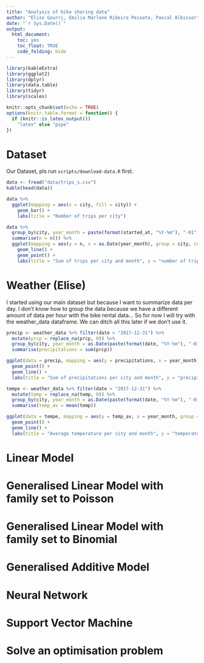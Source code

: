 ```yaml
---
title: "Analysis of bike sharing data"
author: "Elise Gourri, Emilia Marlene Ribeiro Peixoto, Pascal Albisser"
date: "`r Sys.Date()`"
output: 
  html_document:
    toc: yes
    toc_float: TRUE
    code_folding: hide
---
```


```r
library(kableExtra)
library(ggplot2)
library(dplyr)
library(data.table)
library(tidyr) 
library(scales)
```

```r
knitr::opts_chunk$set(echo = TRUE)
options(knitr.table.format = function() {
  if (knitr::is_latex_output())
    "latex" else "pipe"
})
```

# Dataset

Our Dataset, pls run `scripts/download-data.R` first.

```r
data <- fread("data/trips_s.csv")
kable(head(data))
```


```r
data %>% 
  ggplot(mapping = aes(x = city, fill = city)) + 
    geom_bar() +
    labs(title = "Number of trips per city")
```


```r
data %>% 
  group_by(city, year_month = paste(format(started_at, "%Y-%m"), "-01", sep="")) %>% 
  summarise(n = n()) %>% 
  ggplot(mapping = aes(y = n, x = as.Date(year_month), group = city, colour = city)) + 
    geom_line() +
    geom_point() +
    labs(title = "Sum of trips per city and month", y = "number of trips", x = "")
```

# Weather (Elise)

I started using our main dataset but because I want to summarize data per day. 
I don't know how to group the data because we have a different amount of data per hour 
with the bike rental data...
So for now I will try with the weather_data dataframe. We can ditch all this later if 
we don't use it.

```r
precip <- weather_data %>% filter(date > "2017-12-31") %>%
  mutate(prcp = replace_na(prcp, 0)) %>%
  group_by(city, year_month = as.Date(paste(format(date, "%Y-%m"), "-01", sep=""))) %>% 
  summarise(precipitations = sum(prcp)) 

ggplot(data = precip, mapping = aes(y = precipitations, x = year_month, group = city, colour = city)) + 
  geom_point() +
  geom_line() +
  labs(title = "Sum of precipitations per city and month", y = "precipitations in mm", x = "")
```


```r

tempe <- weather_data %>% filter(date > "2017-12-31") %>%
  mutate(temp = replace_na(temp, 0)) %>%
  group_by(city, year_month = as.Date(paste(format(date, "%Y-%m"), "-01", sep=""))) %>% 
  summarise(temp_av = mean(temp)) 

ggplot(data = tempe, mapping = aes(y = temp_av, x = year_month, group = city, colour = city)) + 
  geom_point() +
  geom_line() +
  labs(title = "Average temperature per city and month", y = "temperature in °C", x = "")
```


# Linear Model

# Generalised Linear Model with family set to Poisson

# Generalised Linear Model with family set to Binomial

# Generalised Additive Model

# Neural Network

# Support Vector Machine

# Solve an optimisation problem
